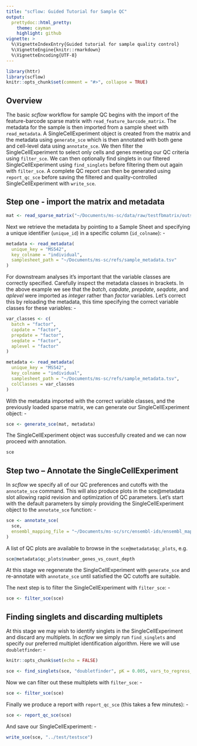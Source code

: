 ```yaml
---
title: "scflow: Guided Tutorial for Sample QC"
output: 
  prettydoc::html_pretty:
    theme: cayman
    highlight: github
vignette: >
  %\VignetteIndexEntry{Guided tutorial for sample quality control}
  %\VignetteEngine{knitr::rmarkdown}
  %\VignetteEncoding{UTF-8}
---
```


```r
library(httr)
library(scflow)
knitr::opts_chunk$set(comment = "#>", collapse = TRUE)
```

## Overview
The basic _scflow_ workflow for sample QC begins with the import of the feature-barcode sparse matrix with `read_feature_barcode_matrix`.  The metadata for the sample is then imported from a sample sheet with `read_metadata`.  A SingleCellExperiment object is created from the matrix and the metadata using `generate_sce` which is then annotated with both gene and cell-level data using `annotate_sce`.  We then filter the SingleCellExperiment to select only cells and genes meeting our QC criteria using `filter_sce`.  We can then optionally find singlets in our filtered SingleCellExperiment using `find_singlets` before filtering them out again with `filter_sce`.  A complete QC report can then be generated using `report_qc_sce` before saving the filtered and quality-controlled SingleCellExperiment with `write_sce`.  

## Step one - import the matrix and metadata

```r
mat <- read_sparse_matrix("~/Documents/ms-sc/data/raw/testfbmatrix/outs/raw_feature_bc_matrix")
```

Next we retrieve the metadata by pointing to a Sample Sheet and specifying a unique identifier (`unique_id`) in a specific column (`id_colname`): -

```r
metadata <- read_metadata(
  unique_key = "MS542",
  key_colname = "individual",
  samplesheet_path = "~/Documents/ms-sc/refs/sample_metadata.tsv"
)
```

For downstream analyses it's important that the variable classes are correctly specified.  Carefully inspect the metadata classes in brackets. In the above example we see that the *batch*, *capdate*, *prepdate*, *seqdate*, and *aplevel* were imported as _integer_ rather than _factor_ variables.  Let's correct this by reloading the metadata, this time specifying the correct variable classes for these variables: -

```r
var_classes <- c(
  batch = "factor",
  capdate = "factor",
  prepdate = "factor",
  seqdate = "factor",
  aplevel = "factor"
)

metadata <- read_metadata(
  unique_key = "MS542",
  key_colname = "individual",
  samplesheet_path = "~/Documents/ms-sc/refs/sample_metadata.tsv",
  colClasses = var_classes
)
```

With the metadata imported with the correct variable classes, and the previously loaded sparse matrix, we can generate our SingleCellExperiment object: -

```r
sce <- generate_sce(mat, metadata)
```

The SingleCellExperiment object was succesfully created and we can now proceed with annotation.

```r
sce
```

## Step two -- Annotate the SingleCellExperiment

In *scflow* we specify all of our QC preferences and cutoffs with the `annotate_sce` command.  This will also produce plots in the sce@metadata slot allowing rapid revision and optimization of QC parameters.  Let's start with the default parameters by simply providing the SingleCellExperiment object to the `annotate_sce` function: -

```r
sce <- annotate_sce(
  sce,
  ensembl_mapping_file = "~/Documents/ms-sc/src/ensembl-ids/ensembl_mappings.tsv"
)
```

A list of QC plots are available to browse in the `sce@metadata$qc_plots`, e.g.

```r
sce@metadata$qc_plots$number_genes_vs_count_depth
```

At this stage we regenerate the SingleCellExperiment with `generate_sce` and re-annotate with `annotate_sce` until satisfied the QC cutoffs are suitable.  

The next step is to filter the SingleCellExperiment with `filter_sce`: -

```r
sce <- filter_sce(sce)
```

## Finding singlets and discarding multiplets

At this stage we may wish to identify singlets in the SingleCellExperiment and discard any multiplets.  In *scflow* we simply run `find_singlets` and specify our preferred multiplet identification algorithm.  Here we will use `doubletfinder`: -

```r
knitr::opts_chunk$set(echo = FALSE)

sce <- find_singlets(sce, "doubletfinder", pK = 0.005, vars_to_regress_out = c("nCount_RNA", "pc_mito"))
```

Now we can filter out these multiplets with `filter_sce`: -

```r
sce <- filter_sce(sce)
```

Finally we produce a report with `report_qc_sce` (this takes a few minutes): -

```r
sce <- report_qc_sce(sce)
```

And save our SingleCellExperiment: -
```r
write_sce(sce, "../test/testsce")
```

